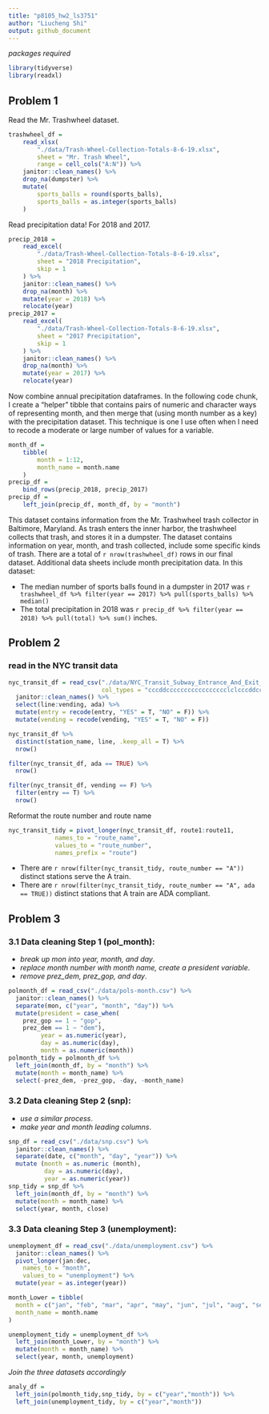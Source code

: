 ```yaml
---
title: "p8105_hw2_ls3751"
author: "Liucheng Shi"
output: github_document
---
```


_packages required_
```r
library(tidyverse)
library(readxl)
```


## Problem 1

Read the Mr. Trashwheel dataset. 

```r
trashwheel_df = 
	read_xlsx(
		"./data/Trash-Wheel-Collection-Totals-8-6-19.xlsx",
		sheet = "Mr. Trash Wheel",
		range = cell_cols("A:N")) %>% 
	janitor::clean_names() %>% 
	drop_na(dumpster) %>% 
	mutate(
		sports_balls = round(sports_balls),
		sports_balls = as.integer(sports_balls)
	)
```

Read precipitation data! For 2018 and 2017. 

```r
precip_2018 = 
	read_excel(
		"./data/Trash-Wheel-Collection-Totals-8-6-19.xlsx",
		sheet = "2018 Precipitation",
		skip = 1
	) %>% 
	janitor::clean_names() %>% 
	drop_na(month) %>% 
	mutate(year = 2018) %>% 
	relocate(year)
precip_2017 = 
	read_excel(
		"./data/Trash-Wheel-Collection-Totals-8-6-19.xlsx",
		sheet = "2017 Precipitation",
		skip = 1
	) %>% 
	janitor::clean_names() %>% 
	drop_na(month) %>% 
	mutate(year = 2017) %>% 
	relocate(year)
```

Now combine annual precipitation dataframes. In the following code chunk, I create a "helper" tibble that contains pairs of numeric and character ways of representing month, and then merge that (using month number as a key) with the precipitation dataset. This technique is one I use often when I need to recode a moderate or large number of values for a variable. 

```r
month_df = 
	tibble(
		month = 1:12,
		month_name = month.name
	)
precip_df = 
	bind_rows(precip_2018, precip_2017)
precip_df =
	left_join(precip_df, month_df, by = "month")
```

This dataset contains information from the Mr. Trashwheel trash collector in Baltimore, Maryland. As trash enters the inner harbor, the trashwheel collects that trash, and stores it in a dumpster. The dataset contains information on year, month, and trash collected, include some specific kinds of trash. There are a total of `r nrow(trashwheel_df)` rows in our final dataset. Additional data sheets include month precipitation data. In this dataset:

* The median number of sports balls found in a dumpster in 2017 was `r trashwheel_df %>% filter(year == 2017) %>% pull(sports_balls) %>% median()`
* The total precipitation in 2018 was `r precip_df %>% filter(year == 2018) %>% pull(total) %>% sum()` inches.



## Problem 2

### read in the NYC transit data

```r
nyc_transit_df = read_csv("./data/NYC_Transit_Subway_Entrance_And_Exit_Data.csv", 
                          col_types = "cccddccccccccccccccccclclcccddcc") %>% 
  janitor::clean_names() %>% 
  select(line:vending, ada) %>% 
  mutate(entry = recode(entry, "YES" = T, "NO" = F)) %>% 
  mutate(vending = recode(vending, "YES" = T, "NO" = F))
```



```r
nyc_transit_df %>% 
  distinct(station_name, line, .keep_all = T) %>% 
  nrow()
```



```r
filter(nyc_transit_df, ada == TRUE) %>% 
  nrow()
```



```r
filter(nyc_transit_df, vending == F) %>%
  filter(entry == T) %>% 
  nrow()
```



Reformat the route number and route name 
```r
nyc_transit_tidy = pivot_longer(nyc_transit_df, route1:route11,
             names_to = "route_name",
             values_to = "route_number",
             names_prefix = "route")
```

*   There are `r nrow(filter(nyc_transit_tidy, route_number == "A"))` distinct stations serve the A train.  
*   There are `r nrow(filter(nyc_transit_tidy, route_number == "A", ada == TRUE))` distinct stations that A train are ADA compliant.



## Problem 3

### 3.1 Data cleaning Step 1 (pol_month):

*   _break up mon into year, month, and day_.
*   _replace month number with month name, create a president variable_. 
*   _remove prez_dem, prez_gop, and day_.

```r
polmonth_df = read_csv("./data/pols-month.csv") %>% 
  janitor::clean_names() %>% 
  separate(mon, c("year", "month", "day")) %>% 
  mutate(president = case_when(
    prez_gop == 1 ~ "gop",
    prez_dem == 1 ~ "dem"),
         year = as.numeric(year),
         day = as.numeric(day),
         month = as.numeric(month))
polmonth_tidy = polmonth_df %>% 
  left_join(month_df, by = "month") %>% 
  mutate(month = month_name) %>% 
  select(-prez_dem, -prez_gop, -day, -month_name)
```

### 3.2 Data cleaning Step 2 (snp):

*   _use a similar process_.
*   _make year and month leading columns_.

```r
snp_df = read_csv("./data/snp.csv") %>% 
  janitor::clean_names() %>% 
  separate(date, c("month", "day", "year")) %>% 
  mutate (month = as.numeric (month), 
          day = as.numeric(day), 
          year = as.numeric(year))
snp_tidy = snp_df %>% 
  left_join(month_df, by = "month") %>% 
  mutate(month = month_name) %>% 
  select(year, month, close)
```

### 3.3 Data cleaning Step 3 (unemployment):

```r
unemployment_df = read_csv("./data/unemployment.csv") %>% 
  janitor::clean_names() %>% 
  pivot_longer(jan:dec,
    names_to = "month",
    values_to = "unemployment") %>% 
  mutate(year = as.integer(year))
```

```r
month_Lower = tibble(
  month = c("jan", "feb", "mar", "apr", "may", "jun", "jul", "aug", "sep", "oct", "nov", "dec"),
  month_name = month.name
)
```

```r
unemployment_tidy = unemployment_df %>% 
  left_join(month_Lower, by = "month") %>% 
  mutate(month = month_name) %>% 
  select(year, month, unemployment)
```

_Join the three datasets accordingly_

```r
analy_df = 
  left_join(polmonth_tidy,snp_tidy, by = c("year","month")) %>% 
  left_join(unemployment_tidy, by = c("year","month"))
```
